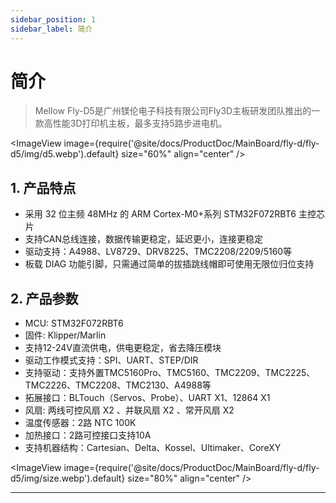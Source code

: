 ---
sidebar_position: 1
sidebar_label: 简介
---



# 简介

> Mellow Fly-D5是广州镁伦电子科技有限公司Fly3D主板研发团队推出的一款高性能3D打印机主板，最多支持5路步进电机。


<ImageView image={require('@site/docs/ProductDoc/MainBoard/fly-d/fly-d5/img/d5.webp').default} size="60%" align="center" />

## **1. 产品特点**

* 采用 32 位主频 48MHz 的 ARM Cortex-M0+系列 STM32F072RBT6 主控芯片
* 支持CAN总线连接，数据传输更稳定，延迟更小，连接更稳定
* 驱动支持：A4988、LV8729、DRV8225、TMC2208/2209/5160等
* 板载 DIAG 功能引脚，只需通过简单的拔插跳线帽即可使用无限位归位支持

## 2. 产品参数

* MCU: STM32F072RBT6
* 固件:  Klipper/Marlin
* 支持12-24V直流供电，供电更稳定，省去降压模块
* 驱动工作模式支持：SPI、UART、STEP/DIR
* 支持驱动：支持外置TMC5160Pro、TMC5160、TMC2209、TMC2225、TMC2226、TMC2208、TMC2130、A4988等
* 拓展接口：BLTouch（Servos、Probe）、UART X1、12864 X1
* 风扇: 两线可控风扇 X2 、并联风扇 X2 、常开风扇 X2
* 温度传感器：2路 NTC 100K
* 加热接口：2路可控接口支持10A
* 支持机器结构：Cartesian、Delta、Kossel、Ultimaker、CoreXY

<ImageView image={require('@site/docs/ProductDoc/MainBoard/fly-d/fly-d5/img/size.webp').default} size="80%" align="center" />

----
